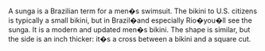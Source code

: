 
A sunga is a Brazilian term for a men�s swimsuit. The bikini to U.S. citizens is typically a small bikini, but in Brazil�and especially Rio�you�ll see the sunga. It is a modern and updated men�s bikini. The shape is similar, but the side is an inch thicker: it�s a cross between a bikini and a square cut.

{{fashion-stub}}